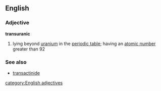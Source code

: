==English==
===Adjective===
'''transuranic'''
#{{chemistry}} lying beyond [[uranium]] in the [[periodic table]]; having an [[atomic number]] greater than 92
===See also===
*[[transactinide]]
[[category:English adjectives]]